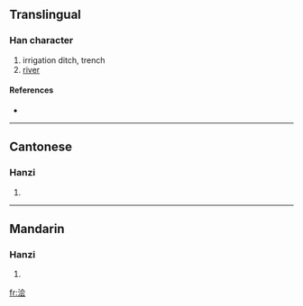 {{see|澮}}
==Translingual==

===Han character===
{{Han char|rn=85|rad=水|as=06|sn=9|four=|canj=水人一戈 (EOMI)}}

# irrigation ditch, trench
# [[river]]

====References====
* {{Han ref|kx=0623.171|hdz=31612.040|uh=6D4D|ud=27981}}

----

==Cantonese==

===Hanzi===
{{yue-hanzi|jyut=|y=kui2}}

# {{defn|Cantonese}}

----

==Mandarin==

===Hanzi===
{{cmn-hanzi|tra=澮|pin=[[kuài]] ([[kuai4]])|wg=k'uai<sup>4</sup>}}

# {{defn|Mandarin}}

[[fr:浍]]